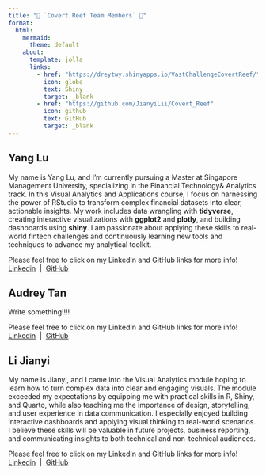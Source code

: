```yaml
---
title: "🌊 `Covert Reef Team Members` 🪸"
format: 
  html:
    mermaid: 
      theme: default
    about:
      template: jolla
      links:
        - href: "https://dreytwy.shinyapps.io/VastChallengeCovertReef/"
          icon: globe
          text: Shiny
          target: _blank
        - href: "https://github.com/JianyiLii/Covert_Reef"
          icon: github
          text: GitHub
          target: _blank
---
```


:::::: panel-tabset
## Yang Lu

My name is Yang Lu, and I’m currently pursuing a Master at Singapore Management University, specializing in the Financial Technology& Analytics track. 
In this Visual Analytics and Applications course, I focus on harnessing the power of RStudio to transform complex financial datasets into clear, actionable insights. My work includes data wrangling with **tidyverse**, creating interactive visualizations with **ggplot2** and **plotly**, and building dashboards using **shiny**. I am passionate about applying these skills to real-world fintech challenges and continuously learning new tools and techniques to advance my analytical toolkit.


::: {.callout-note title="Yang Lu"}
Please feel free to click on my LinkedIn and GitHub links for more info! <br> [<i class="fa-brands fa-linkedin"></i> Linkedin](https://www.linkedin.com/in/yanglu97/)  \|  [<i class="fa-brands fa-github"></i> GitHub](https://github.com/Roxy-97)
:::

## Audrey Tan

Write something!!!!

::: {.callout-note title="Audrey"}
Please feel free to click on my LinkedIn and GitHub links for more info! <br> [<i class="fa-brands fa-linkedin"></i> Linkedin]()  \|  [<i class="fa-brands fa-github"></i> GitHub](https://github.com/dreytwy)
:::

## Li Jianyi

My name is Jianyi, and I came into the Visual Analytics module hoping to learn how to turn complex data into clear and engaging visuals. The module exceeded my expectations by equipping me with practical skills in R, Shiny, and Quarto, while also teaching me the importance of design, storytelling, and user experience in data communication. I especially enjoyed building interactive dashboards and applying visual thinking to real-world scenarios. I believe these skills will be valuable in future projects, business reporting, and communicating insights to both technical and non-technical audiences.

::: {.callout-note title="Jianyi"}
Please feel free to click on my LinkedIn and GitHub links for more info! <br> [<i class="fa-brands fa-linkedin"></i> Linkedin]()  \|  [<i class="fa-brands fa-github"></i> GitHub](https://github.com/JianyiLii)
:::
::::::
